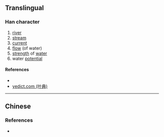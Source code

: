 {{character info/new}}
==Translingual==

===Han character===
{{Han char|rn=85|rad=水|as=02|sn=5|four=|canj=EO|ids=⿰氵人}}

# [[river]]
# [[stream]]
# [[current]]
# [[flow]] (of water)
# [[strength]] of [[water]]
# water [[potential]]

====References====
* {{Han ref|kx=0604.070|dkj=17108|hdz=31548.070|uh=6C44|ud=27716}}
* [http://yedict.com/htm/6C/6C44.htm yedict.com (叶典)]

----

==Chinese==
{{zh-see|㳁|v}}

===References===
* {{R:twedu|C06082-001}}